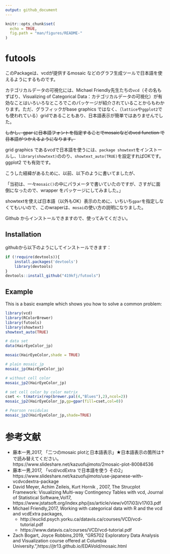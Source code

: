 ```yaml
---
output: github_document
---
```


<!-- README.md is generated from README.Rmd. Please edit that file -->

```r
knitr::opts_chunk$set(
  echo = TRUE,
  fig.path = "man/figures/README-"
)
```


# futools

このPackageは、vcdが提供するmosaic などのグラフ生成ツールで日本語を使えるようにするものです。

カテゴリカルデータの可視化には、Michael Friendly先生たちの`vcd`（その名もずばり、Visualizing of Categorical Data：カテゴリカルデータの可視化）が有効なことはいろいろなところでこのパッケージが紹介されていることからもわかります。ただ、グラフィックがbase graphics ではなく、（`lattice`や`ggplot2`でも使われている）gridであることもあり、日本語表示が簡単ではありませんでした。

~~しかし、gpar に日本語フォントを指定することでmosaicなどのvcd function で日本語がつかえるようになります。~~


grid graphics であるvcdで日本語を使うには、`package showtext`をインストールし、`library(showtext)`ののり、`showtext_auto(TRUE)`を設定すればOKです。ggplot2 でも有効です。


こうした経緯があるために、以前、以下のように書いてましたが、

「当初は、一々`mosaic()`の中にパラメータで書いていたのですが、さすがに面倒になったので、wrapper をパッケージにしてみました。」

showtextを使えば日本語（以外もOK）表示のために、いちいち`gpar`を指定しなくてもいいので、このwraperは、`mosai`の使い方の説明になりました。

Github からインストールできますので、使ってみてください。

## Installation

githubから以下のようにしてインストールできます：

```r
if (!require(devtools)){
    install.packages('devtools')
    library(devtools)
}
devtools::install_github("419kfj/futools")
```

## Example

This is a basic example which shows you how to solve a common problem:

```r
library(vcd)
library(RColorBrewer)
library(futools)
library(showtext)
showtext_auto(TRUE)

# data set
data(HairEyeColor_jp)

mosaic(HairEyeColor,shade = TRUE)

# plain mosaic_jp
mosaic_jp(HairEyeColor_jp)

# without cell color
mosaic_jp2(HairEyeColor_jp)

# set cell color by color matrix
cset <- t(matrix(rep(brewer.pal(4,"Blues"),2),ncol=2))
mosaic_jp2(HairEyeColor_jp,gp=gpar(fill=cset,col=0))

# Pearson residulas
mosaic_jp2(HairEyeColor_jp,shade=TRUE)
```

# 参考文献

- 藤本一男,2017, 「二つのmosaic plotと日本語表示」★日本語表示の箇所は↑で読み替えてください。
  https://www.slideshare.net/kazuofujimoto/2mosaic-plot-80084536
- 藤本一男,2017, 「vcd/vcdExtra で日本語を使う その2」
    https://www.slideshare.net/kazuofujimoto/use-japanese-with-vcdvcdextra-package
- David Meyer, Achim Zeileis, Kurt Hornik , 2007, The Strucplot Framework: Visualizing Multi-way Contingency Tables with vcd, Journal of Statistical Software,Vol17,
    https://www.jstatsoft.org/index.php/jss/article/view/v017i03/v17i03.pdf
- Michael Friendly,2017, Working with categorical data with R and the vcd and vcdExtra packages,
    + http://euclid.psych.yorku.ca/datavis.ca/courses/VCD/vcd-tutorial.pdf
    + https://www.datavis.ca/courses/VCD/vcd-tutorial.pdf

- Zach Bogart, Joyce Robbins,2019, "GR5702 Exploratory Data Analysis and Visualization course offered at Columbia University.",https://jtr13.github.io/EDAVold/mosaic.html
